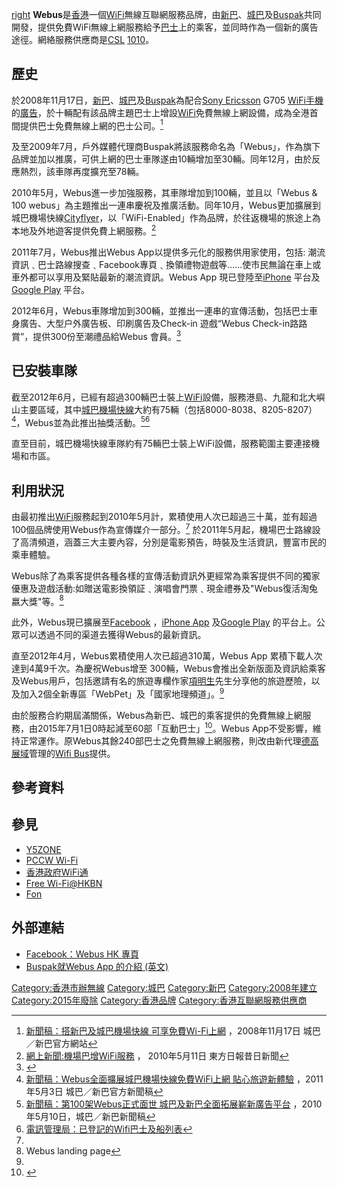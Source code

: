 [[檔案:Webus.gif|right]]
'''Webus'''是[[香港|香港]]一個[[WiFi|WiFi]]無線互聯網服務品牌，由[[新巴|新巴]]、[[城巴|城巴]]及[[Buspak|Buspak]]共同開發，提供免費WiFi無線上網服務給予[[巴士|巴士]]上的乘客，並同時作為一個新的廣告途徑。網絡服務供應商是[[CSL|CSL]] [[1010|1010]]。

==歷史==
於2008年11月17日，[[新巴|新巴]]、[[城巴|城巴]]及[[Buspak|Buspak]]為配合[[Sony_Ericsson|Sony Ericsson]] G705 [[WiFi|WiFi]][[手機|手機]]的[[廣告|廣告]]，於十輛配有該品牌主題巴士上增設[[WiFi|WiFi]]免費無線上網設備，成為全港首間提供巴士免費無線上網的巴士公司。<ref>[http://www.nwstbus.com.hk/tc/uploadedPressRelease/2739_17112008_2-chi.pdf 新聞稿：搭新巴及城巴機場快線 可享免費Wi-Fi上網] {{Wayback|url=http://www.nwstbus.com.hk/tc/uploadedPressRelease/2739_17112008_2-chi.pdf |date=20160304131912 }}，2008年11月17日 城巴／新巴官方網站</ref>

及至2009年7月，戶外媒體代理商Buspak將該服務命名為「Webus」，作為旗下品牌並加以推廣，可供上網的巴士車隊遂由10輛增加至30輛。同年12月，由於反應熱烈，該車隊再度擴充至78輛。

2010年5月，Webus進一步加強服務，其車隊增加到100輛，並且以「Webus & 100 webus」為主題推出一連串慶祝及推廣活動。同年10月，Webus更加擴展到城巴機場快線[[Cityflyer|Cityflyer]]，以「WiFi-Enabled」作為品牌，於往返機場的旅途上為本地及外地遊客提供免費上網服務。<ref>[http://orientaldaily.on.cc/cnt/news/20100511/00176_036.html 網上新聞:機場巴增WiFi服務] {{Wayback|url=http://orientaldaily.on.cc/cnt/news/20100511/00176_036.html |date=20210821071618 }}， 2010年5月11日 東方日報昔日新聞</ref>

2011年7月，Webus推出Webus App以提供多元化的服務供用家使用，包括: 潮流資訊﹑巴士路線搜查﹑Facebook專頁﹑換領禮物遊戲等......使市民無論在車上或車外都可以享用及緊貼最新的潮流資訊。Webus App 現已登陸至[http://itunes.apple.com/hk/app/webus/id446034840?mt=8%20Webus%20App iPhone] {{Wayback|url=http://itunes.apple.com/hk/app/webus/id446034840?mt=8%20Webus%20App |date=20160327070224 }}平台及[https://play.google.com/store/apps/details?id=com.webus&feature=search_r%20esult#?t=W251bGwsMSwxLDEsImNvbS53ZWJ1cyJd Google Play] {{Wayback|url=https://play.google.com/store/apps/details?id=com.webus&feature=search_r%20esult#?t=W251bGwsMSwxLDEsImNvbS53ZWJ1cyJd |date=20160603030642 }}平台。

2012年6月，Webus車隊增加到300輛，並推出一連串的宣傳活動，包括巴士車身廣告、大型户外廣告板、印刷廣告及Check-in 遊戲“Webus Check-in路路賞”，提供300份至潮禮品給Webus 會員。<ref name="#1">{{Cite web |url=http://www.buspak.com.hk/web/whatnews_details.aspx?charset=1&section=7&part=0&id=98 |title=Buspak Celebrates the Launch of 300 Webus |accessdate=2012-05-28 |archive-date=2015-07-12 |archive-url=https://web.archive.org/web/20150712044531/http://www.buspak.com.hk/web/whatnews_details.aspx?charset=1&section=7&part=0&id=98 |dead-url=no }}</ref>

==已安裝車隊==
截至2012年6月，已經有超過300輛巴士裝上[[WiFi|WiFi]]設備，服務港島、九龍和北大嶼山主要區域，其中[[城巴機場快線|城巴機場快線]]大約有75輛（包括8000-8038、8205-8207）<ref>[http://www.nwstbus.com.hk/tc/uploadedPressRelease/4457_03052011-chi.pdf 新聞稿：Webus全面擴展城巴機場快線免費WiFi上網 貼心旅遊新體驗] {{Wayback|url=http://www.nwstbus.com.hk/tc/uploadedPressRelease/4457_03052011-chi.pdf |date=20160304120057 }}，2011年5月3日 城巴／新巴官方新聞稿</ref>，Webus並為此推出抽獎活動。<ref name="webus100">[http://www.nwstbus.com.hk/tc/uploadedPressRelease/3756_10052010-chi.pdf 新聞稿：第100架Webus正式面世 城巴及新巴全面拓展嶄新廣告平台] {{Wayback|url=http://www.nwstbus.com.hk/tc/uploadedPressRelease/3756_10052010-chi.pdf |date=20160304111033 }}，2010年5月10日，城巴／新巴新聞稿</ref><ref>[https://apps.ofta.gov.hk/apps/clr/content/public_enq_veh.asp  電訊管理局：已登記的Wifi巴士及船列表]{{dead link|date=2017年11月 |bot=InternetArchiveBot |fix-attempted=yes }}</ref>

{{update|章節|time=2020-09-19}}
直至目前，城巴機場快線車隊約有75輛巴士裝上WiFi設備，服務範圍主要連接機場和市區。

==利用狀況==
由最初推出[[WiFi|WiFi]]服務起到2010年5月計，累積使用人次已超過三十萬，並有超過100個品牌使用Webus作為宣傳媒介一部分。<ref name="webus100" /> 於2011年5月起，機場巴士路線設了高清頻道，涵蓋三大主要內容，分別是電影預告，時裝及生活資訊，豐富市民的乘車體驗。

Webus除了為乘客提供各種各樣的宣傳活動資訊外更經常為乘客提供不同的獨家優惠及遊戲活動:如贈送電影換領証﹑演唱會門票﹑現金禮券及"Webus復活淘兔嬴大獎"等。<ref>Webus landing page</ref>

此外，Webus現已擴展至[http://www.facebook.com/WebusHK Facebook] {{Wayback|url=http://www.facebook.com/WebusHK |date=20210821075718 }}，[http://itunes.apple.com/hk/app/webus/id446034840?mt=8 iPhone App] {{Wayback|url=http://itunes.apple.com/hk/app/webus/id446034840?mt=8 |date=20160321062730 }}及[https://play.google.com/store/apps/details?id=com.webus&feature=search_r%20esult#?t=W251bGwsMSwxLDEsImNvbS53ZWJ1cyJd Google Play] {{Wayback|url=https://play.google.com/store/apps/details?id=com.webus&feature=search_r%20esult#?t=W251bGwsMSwxLDEsImNvbS53ZWJ1cyJd |date=20160603030642 }}的平台上。公眾可以透過不同的渠道去獲得Webus的最新資訊。

直至2012年4月，Webus累積使用人次已超過310萬，Webus App 累積下載人次達到4萬9千次。為慶祝Webus增至 300輛，Webus會推出全新版面及資訊給乘客及Webus用戶，包括邀請有名的旅遊專欄作家[[項明生|項明生]]先生分享他的旅遊歷險，以及加入2個全新專區「WebPet」及「國家地理頻道」。<ref name="#1"/>

由於服務合約期屆滿關係，Webus為新巴、城巴的乘客提供的免費無線上網服務，由2015年7月1日0時起減至60部「互動巴士」<ref>{{Cite web |url=https://www.facebook.com/WebusHK/photos/a.115950805138391.14474.107258046007667/899061700160627/?type=1&theater |title=Webus HK 【停止服務通告】 (資料更改) |access-date=2015-07-25 |archive-date=2019-02-18 |archive-url=https://web.archive.org/web/20190218092442/https://www.facebook.com/WebusHK/photos/a.115950805138391.14474.107258046007667/899061700160627/?type=1&theater }}</ref>。Webus App不受影響，維持正常運作。原Webus其餘240部巴士之免費無線上網服務，則改由新代理[[德高展域|德高展域]]管理的[[Wifi_Bus|Wifi Bus]]提供。

==參考資料==
{{references}}

==參見==
* [[Y5ZONE|Y5ZONE]]
* [[PCCW_Wi-Fi|PCCW Wi-Fi]]
* [[香港政府WiFi通|香港政府WiFi通]]
* [[Free_Wi-Fi@HKBN|Free Wi-Fi@HKBN]]
* [[Fon|Fon]]

==外部連結==
* [http://www.facebook.com/WebusHK Facebook：Webus HK 專頁] {{Wayback|url=http://www.facebook.com/WebusHK |date=20210821075718 }}
* [https://web.archive.org/web/20160304214141/http://www.buspak.com.hk/web/whatnews_details.aspx?charset=1&section=7&part=0&id=88 Buspak就Webus App 的介紹 (英文)]

[[Category:香港市辦無線|Category:香港市辦無線]]
[[Category:城巴|Category:城巴]]
[[Category:新巴|Category:新巴]]
[[Category:2008年建立|Category:2008年建立]]
[[Category:2015年廢除|Category:2015年廢除]]
[[Category:香港品牌|Category:香港品牌]]
[[Category:香港互聯網服務供應商|Category:香港互聯網服務供應商]]